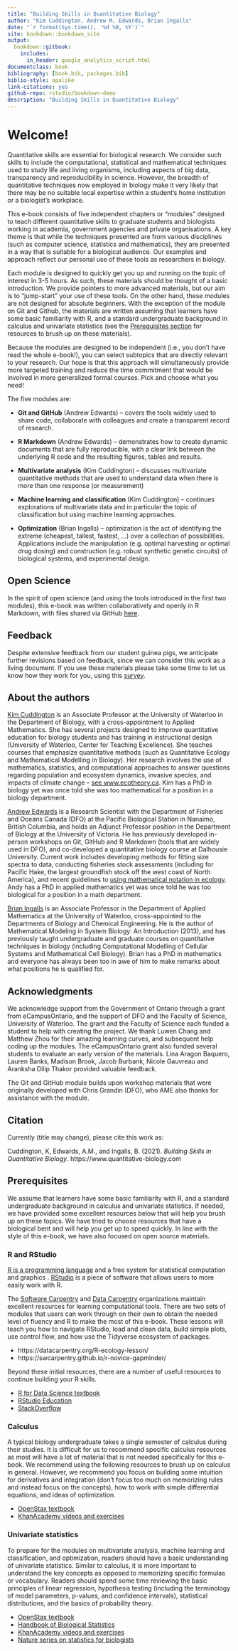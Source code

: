 ```yaml
---
title: "Building Skills in Quantitative Biology"
author: "Kim Cuddington, Andrew M. Edwards, Brian Ingalls"
date: "`r format(Sys.time(), '%d %B, %Y')`"
site: bookdown::bookdown_site
output:
  bookdown::gitbook:
    includes:
      in_header: google_analytics_script.html
documentclass: book
bibliography: [book.bib, packages.bib]
biblio-style: apalike
link-citations: yes
github-repo: rstudio/bookdown-demo
description: "Building Skills in Quantitative Biology"
---
```


#  Welcome!

Quantitative skills are essential for biological research. We consider such
skills to include the computational, statistical and mathematical techniques used to study life and
living organisms, including aspects of big data, transparency and reproducibility in science.
However, the breadth of quantitative techniques now employed in biology make it very likely
that there may be no suitable local expertise within a student's home
institution or a biologist's workplace.

This e-book consists of five independent chapters or "modules" designed to teach different quantitative skills to graduate students and biologists working in academia, government agencies and private organisations. A key theme is that while the techniques presented are from various disciplines (such as computer science, statistics and mathematics), they are presented in a way that is suitable for a biological audience. Our examples and approach reflect our personal use of these tools as researchers in biology.

Each module is designed to quickly get you up and running on the topic of interest in 3-5 hours. As such, these materials should be thought of a basic introduction. We provide pointers to more advanced materials, but our aim is to "jump-start" your use of these tools. On the other hand, these modules are not designed for absolute beginners. With the exception of the module on Git and Github, the materials are written assuming that learners have some basic familiarity with R, and a standard undergraduate background in calculus and univariate statistics (see the [Prerequisites section](#prerequisites) for resources to brush up on these materials).

Because the modules are designed to be independent (i.e., you don't have read the whole e-book!), you can select subtopics that are directly relevant to your research. Our hope is that this approach will simultaneously provide more targeted training and reduce the time commitment that would be involved in more generalized formal courses. Pick and choose what you need!

The five modules are:

* **Git and GitHub** (Andrew Edwards) -- covers the tools widely used to share code,
  collaborate with colleagues and create a transparent record of research.

* **R Markdown** (Andrew Edwards) -- demonstrates how to create dynamic documents
  that are fully reproducible, with a clear link between the underlying R code
  and the resulting figures, tables and results.

* **Multivariate analysis** (Kim Cuddington) -- discusses multivariate quantitative
  methods that are used to understand data when there is more than one response (or measurement)

* **Machine learning and classification** (Kim Cuddington) -- continues explorations
  of multivariate data and in particular the topic of classification but using machine learning approaches.

* **Optimization** (Brian Ingalls) -- optimization is the act of identifying the extreme (cheapest,
  tallest, fastest, ...) over a collection of possibilities. Applications include the manipulation  (e.g. optimal
  harvesting or optimal drug dosing) and construction (e.g. robust synthetic genetic circuits) of biological systems, and experimental design.



## Open Science

In the spirit of open science (and using the tools introduced in the first
two modules), this e-book was written collaboratively and
openly in R Markdown, with files shared via GitHub [here](https://github.com/quantitative-biology/Basics){target="_blank"}.

## Feedback

Despite extensive feedback from our student guinea pigs, we anticipate further
revisions based on feedback, since we can consider this work as a living
document. If you use these materials please take some time to
let us know how they work for you, using this
[survey](https://forms.gle/vLkcZq7NxPb2ajTQ6){target="_blank"}.


## About the authors

[Kim Cuddington](https://uwaterloo.ca/biology/people-profiles/kim-md-cuddington){target="_blank"}
is an Associate Professor at the University of Waterloo in the Department
of Biology, with a cross-appointment to Applied Mathematics. She has several projects designed to improve quantitative
education for biology students and has training in instructional design
(University of Waterloo, Center for Teaching Excellence). She teaches courses
that emphasize quantitative methods (such as Quantitative Ecology and
Mathematical Modelling in Biology). Her research involves the use of
mathematics, statistics, and computational approaches to answer questions
regarding population and ecosystem dynamics, invasive species, and impacts of
climate change -- [see www.ecotheory.ca](https://www.ecotheory.ca){target="_blank"}.
Kim has a PhD in biology yet was once told she was too mathematical for a
position in a biology department.

[Andrew Edwards](http://www.chebucto.ns.ca/~english/){target="_blank"} is a
Research Scientist with the Department of Fisheries and Oceans Canada (DFO) at
the Pacific Biological Station in Nanaimo, British Columbia, and holds an Adjunct Professor position in the
Department of Biology at the University of Victoria. He has
previously developed in-person workshops on Git, GitHub and R Markdown (tools
that are widely used in DFO), and co-developed a
quantitative biology course at Dalhousie University. Current work includes
developing methods for fitting size spectra to data, conducting fisheries stock
assessments (including for Pacific Hake, the largest groundfish stock off the
west coast of North America), and recent guidelines to [using mathematical notation
in ecology](https://doi.org/10.1111/2041-210X.13105){target="_blank"}.
Andy has a PhD in applied mathematics yet was once told he was too biological for a position in a math department.

[Brian Ingalls](https://uwaterloo.ca/applied-mathematics/people-profiles/brian-ingalls){target="_blank"}
is an Associate Professor in the Department of Applied Mathematics at the
University of Waterloo, cross-appointed
to the Departments of Biology and Chemical Engineering. He is the author of
Mathematical Modeling in System Biology: An Introduction (2013), and has previously taught
undergraduate and graduate courses on quantitative techniques in biology (including
Computational Modelling of Cellular Systems and Mathematical Cell Biology).
Brian has a PhD in mathematics and everyone has always been too in awe of him
to make remarks about what positions he is qualified for.

## Acknowledgments

We acknowledge support from the Government of Ontario through a grant from
eCampusOntario, and the support of DFO and the Faculty of Science, University of
Waterloo. The grant and the Faculty of Science each funded a student to help
with creating the project. We thank Luwen Chang and Matthew Zhou for their
amazing learning curves, and subsequent help coding up the modules. The
eCampusOntario grant also funded several students to evaluate an early version
of the materials. Lina Aragon Baquero, Lauren Banks, Madison Brook, Jacob
Burbank, Nicole Gauvreau and Aranksha Dilip Thakor provided valuable feedback.

The Git and GitHub module builds upon workshop materials that were originally
developed with Chris Grandin (DFO), who AME also thanks for assistance with the
module.

## Citation

Currently (title may change), please cite this work as:

Cuddington, K, Edwards, A.M., and Ingalls, B. (2021). *Building Skills in Quantitative Biology*. https://www.quantitative-biology.com


## Prerequisites {#prerequisites}

We assume that learners have some basic familiarity with R, and a standard undergraduate background in calculus and univariate statistics. If needed, we have provided some excellent resources below that will help you brush up on these topics. We have tried to choose resources that have a biological bent and will help you get up to speed quickly. In line with the style of this e-book, we have also focused on open source materials. 

### R and RStudio

[R is a programming language]((https://cran.r-project.org/doc/FAQ/R-FAQ.html#What-is-R_003f)) and a free system for statistical computation and graphics . [RStudio](https://www.rstudio.com/) is a piece of software that allows users to more easily work with R. 

The [Software Carpentry](https://software-carpentry.org/) and [Data Carpentry](https://datacarpentry.org/) organizations maintain excellent resources for learning computational tools. There are two sets of modules that users can work through on their own to obtain the needed level of fluency and R to make the most of this e-book. These lessons will teach you how to navigate RStudio, load and clean data, build simple plots, use control flow, and how use the Tidyverse ecosystem of packages. 

- https://datacarpentry.org/R-ecology-lesson/
- https://swcarpentry.github.io/r-novice-gapminder/

Beyond these initial resources, there are a number of useful resources to continue building your R skills. 

- [R for Data Science textbook](https://r4ds.had.co.nz/index.html)
- [RStudio Education](https://education.rstudio.com/learn/beginner/)
- [StackOverflow](https://stackoverflow.com/questions/tagged/r)


### Calculus

A typical biology undergraduate takes a single semester of calculus during their studies. It is difficult for us to recommend specific calculus resources as most will have a lot of material that is not needed specifically for this e-book. We recommend using the following resources to brush up on calculus in general. However, we recommend you focus on building some intuition for derivatives and integration (don't focus too much on memorizing rules and instead focus on the concepts), how to work with simple differential equations, and ideas of optimization.  

- [OpenStax textbook](https://openstax.org/books/calculus-volume-1/pages/1-introduction)
- [KhanAcademy videos and exercises](https://www.khanacademy.org/math)


### Univariate statistics

To prepare for the modules on multivariate analysis, machine learning and classification, and optimization, readers should have a basic understanding of univariate statistics. Similar to calculus, it is more important to understand the key concepts as opposed to memorizing specific formulas or vocabulary. Readers should spend some time reviewing the basic principles of linear regression, hypothesis testing (including the terminology of model parameters, p-values, and confidence intervals), statistical distributions, and the basics of probability theory.

- [OpenStax textbook](https://openstax.org/books/introductory-statistics/pages/1-introduction)
- [Handbook of Biological Statistics](http://biostathandbook.com/)
- [KhanAcademy videos and exercises](https://www.khanacademy.org/math/statistics-probability)
- [Nature series on statistics for biologists](https://www.nature.com/collections/qghhqm/)


